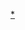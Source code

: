 {{Sidebar
| name = 清朝宪法
| title = {{flagicon|China|1889}} [[清朝]]憲法

| content1style = text-align:left;
| content1 = 
* [[大清會典]]（1684年）
* [[钦定宪法大纲]]（1908年）
* [[宪法重大信条十九条]]（1911年）
}}<noinclude>
[[Category:清朝宪法|*]]
</noinclude>
